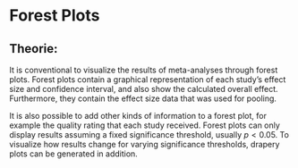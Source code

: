 # Forest Plots

## Theorie:
It is conventional to visualize the results of meta-analyses through forest plots. Forest plots contain a graphical representation of each study’s effect size and confidence interval, and also show the calculated overall effect. Furthermore, they contain the effect size data that was used for pooling.

It is also possible to add other kinds of information to a forest plot, for example the quality rating that each study received. Forest plots can only display results assuming a fixed significance threshold, usually $p<0.05$. To visualize how results change for varying significance thresholds, drapery plots can be generated in addition.
